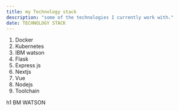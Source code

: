 ```yaml
---
title: my Technology stack
description: "some of the technologies I currently work with."
date: TECHNOLOGY STACK
---
```


1. Docker 
2. Kubernetes 
3. IBM watson
4. Flask
5. Express js
6. Nextjs
7. Vue
8. Nodejs
9. Toolchain


h1 BM WATSON
